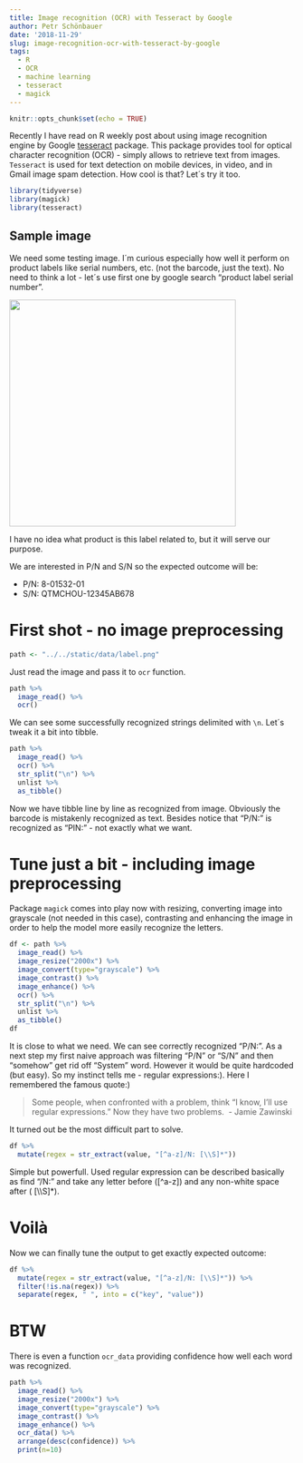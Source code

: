 ```yaml
---
title: Image recognition (OCR) with Tesseract by Google
author: Petr Schönbauer
date: '2018-11-29'
slug: image-recognition-ocr-with-tesseract-by-google
tags:
  - R
  - OCR
  - machine learning
  - tesseract
  - magick
---
```


```r
knitr::opts_chunk$set(echo = TRUE)
```

Recently I have read on R weekly post about using image recognition engine by Google [tesseract](https://opensource.google.com/projects/tesseract) package. This package provides tool for optical character recognition (OCR) - simply allows to retrieve text from images. `Tesseract` is used for text detection on mobile devices, in video, and in Gmail image spam detection. How cool is that? Let´s try it too.

```r
library(tidyverse)
library(magick)
library(tesseract)
```

## Sample image

We need some testing image. I´m curious especially how well it perform on product labels like serial numbers, etc. (not the barcode, just the text). No need to think a lot - let´s use first one by google search "product label serial number".

![](/img/label.png){width=400px}

I have no idea what product is this label related to, but it will serve our purpose.

We are interested in P/N and S/N so the expected outcome will be:

* P/N:    8-01532-01\
* S/N:    QTMCHOU-12345AB678

# First shot - no image preprocessing

```r
path <- "../../static/data/label.png"
```

Just read the image and pass it to `ocr` function.

```r
path %>%
  image_read() %>% 
  ocr()
```
We can see some successfully recognized strings delimited with `\n`. Let´s tweak it a bit into tibble.

```r
path %>%
  image_read() %>% 
  ocr() %>% 
  str_split("\n") %>% 
  unlist %>% 
  as_tibble()
```
Now we have tibble line by line as recognized from image. Obviously the barcode is mistakenly recognized as text. Besides notice that "P/N:" is recognized as "PIN:" - not exactly what we want.

# Tune just a bit - including image preprocessing
Package `magick` comes into play now with resizing, converting image into grayscale (not needed in this case), contrasting and enhancing the image in order to help the model more easily recognize the letters.

```r
df <- path %>%
  image_read() %>% 
  image_resize("2000x") %>% 
  image_convert(type="grayscale") %>%
  image_contrast() %>%
  image_enhance() %>%
  ocr() %>% 
  str_split("\n") %>% 
  unlist %>% 
  as_tibble()
df
```
It is close to what we need. We can see correctly recognized "P/N:". As a next step my first naive approach was filtering "P/N" or "S/N" and then "somehow" get rid off "System" word. However it would be quite hardcoded (but easy). So my instinct tells me - regular expressions:). Here I remembered the famous quote:)

>Some people, when confronted with a problem, think "I know, I'll use regular expressions." Now they have two problems.\ 
>- Jamie Zawinski

It turned out be the most difficult part to solve.

```r
df %>% 
  mutate(regex = str_extract(value, "[^a-z]/N: [\\S]*"))
```

Simple but powerfull. Used regular expression can be described basically as find "/N:" and take any letter before ([^a-z]) and any non-white space after ( [\\\\S]*).

# Voilà

Now we can finally tune the output to get exactly expected outcome:
```r
df %>% 
  mutate(regex = str_extract(value, "[^a-z]/N: [\\S]*")) %>% 
  filter(!is.na(regex)) %>% 
  separate(regex, " ", into = c("key", "value"))
```

# BTW

There is even a function `ocr_data` providing confidence how well each word was recognized. 

```r
path %>%
  image_read() %>% 
  image_resize("2000x") %>% 
  image_convert(type="grayscale") %>%
  image_contrast() %>%
  image_enhance() %>%
  ocr_data() %>% 
  arrange(desc(confidence)) %>% 
  print(n=10)
```